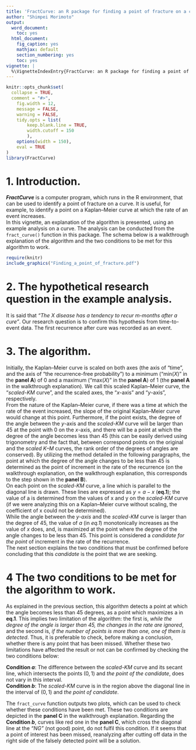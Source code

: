 ```yaml
---
title: 'FractCurve: an R package for finding a point of fracture on a curve.'
author: "Shimpei Morimoto"
output:
  word_document:
    toc: yes
  html_document:
    fig_caption: yes
    mathjax: default
    section_numbering: yes
    toc: yes
vignette: |
  %\VignetteIndexEntry{FractCurve: an R package for finding a point of fracture on a curve.} %\VignetteEngine{knitr::rmarkdown} %\VignetteEncoding{UTF-8}
---
```


```r
knitr::opts_chunk$set(
  collapse = TRUE,
  comment = "#>",
	fig.width = 12, 
	message = FALSE,
	warning = FALSE,
	tidy.opts = list(
		keep.blank.line = TRUE,
		width.cutoff = 150
		),
	options(width = 150),
	eval = TRUE
)
library(FractCurve)
```

# 1. Introduction.
__*FractCurve*__ is a computer program, which runs in the R environment, that can be used to identify a point of fracture on a curve. It is useful, for example, to identify a point on a Kaplan–Meier curve at which the rate of an event increases.   
In this vignette, an explanation of the algorithm is presented, using an example analysis on a curve. The analysis can be conducted from the `fract_curve()` function in this package. The schema below is a walkthrough explanation of the algorithm and the two conditions to be met for this algorithm to work.  


```r
require(knitr)
include_graphics("Finding_a_point_of_fracture.pdf")
```


# 2. The hypothetical research question in the example analysis.
It is said that *“The X disease has a tendency to recur m-months after a cure”*. Our research question is to confirm this hypothesis from time-to-event data. The first recurrence after cure was recorded as an event.

# 3. The algorithm.
Initially, the Kaplan–Meier curve is scaled on both axes (the axis of “time”, and the axis of “the recurrence-free probability”) to a minimum ("min(*X*)” in the **panel A**) of 0 and a maximum ("max(*X*)” in the **panel A**) of 1 (the **panel A** in the walkthrough explanation). We call this scaled Kaplan–Meier curve, the “*scaled-KM* curve”, and the scaled axes, the “*x*-axis” and “*y*-axis”, respectively.  
From the nature of the Kaplan–Meier curve, if there was a time at which the rate of the event increased, the slope of the original Kaplan–Meier curve would change at this point. Furthermore, if the point exists, the degree of the angle between the *y*-axis and the *scaled-KM* curve will be larger than 45 at the point with 0 on the *x*-axis, and there will be a point at which the degree of the angle becomes less than $45$ (this can be easily derived using trigonometry and the fact that, between correspond points on the original and the *scaled K–M* curves, the rank order of the degrees of angles are conserved). By utilizing the method detailed in the following paragraphs, the point at which the degree of the angle changes to be less than $45$ is determined as the point of increment in the rate of the recurrence (on the walkthrough explanation, on the walkthrough explanation, this corresponds to the step shown in the **panel B**).  
 On each point on the *scaled-KM* curve, a line which is parallel to the diagonal line is drawn. These lines are expressed as $y=a-x$ (**eq.1**); the value of a is determined from the values of x and y on the *scaled-KM* curve (if we were analyzing this on a Kaplan–Meier curve without scaling, the coefficient of x could not be determined).  
While the angle between the *y-axis* and the *scaled-KM* curve is larger than the degree of $45$, the value of *a* (in *eq.1*) monotonically increases as the value of *x* does, and, is maximized at the point where the degree of the angle changes to be less than 45. This point is considered a *candidate for the point* of increment in the rate of the recurrence.  
The next section explains the two conditions that must be confirmed before concluding that this *candidate* is the point that we are seeking.


# 4 The two conditions to be met for the algorithm to work.
As explained in the previous section, this algorithm detects a point at which the angle becomes less than 45 degrees, as a point which maximizes a in **eq.1**. This implies two limitation of the algorithm: the first is, *while the degree of the angle is larger than 45, the changes in the rate are ignored*, and the second is, *if the number of points is more than one, one of them is detected*. Thus, it is preferable to check, before making a conclusion, whether there is any point that has been missed.
Whether these two limitations have affected the result or not can be confirmed by checking the two conditions below:  

**Condition _a_**: The difference between the *scaled-KM* curve and its secant line, which intersects the points $(0,1)$ and *the point of the candidate*, does not vary in this interval.  
**Condition _b_**: The *scaled-KM* curve is in the region above the diagonal line in the interval of $(0,1)$ and *the point of candidate*.  

The `fract_curve` function outputs two plots, which can be used to check whether these conditions have been met. 
These two conditions are depicted in the **panel C** in the walkthrough explanation. Regarding the **Condition _b_**, curves like red one in the **panel C**, which cross the diagonal line at the *“NG”* (not good) point, do not fulfil this condition. If it seems that a point of interest has been missed, reanalyzing after cutting off data in the right side of the falsely detected point will be a solution.




